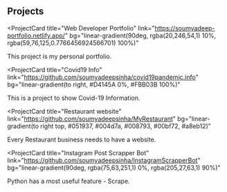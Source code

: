 ## Projects

<ProjectCard
  title="Web Developer Portfolio"
  link="https://soumyadeep-portfolio.netlify.app/"
  bg="linear-gradient(90deg, rgba(20,246,54,1) 10%, rgba(59,76,125,0.7766456924566701) 100%)"
>
  This project is my personal portfolio.
</ProjectCard>

<ProjectCard
  title="Covid19 Info"
  link="https://github.com/soumyadeepsinha/covid19pandemic.info"
  bg="linear-gradient(to right, #D4145A 0%, #FBB03B 100%)"
>
  This is a project to show Covid-19 Information.
</ProjectCard>

<ProjectCard
  title="Restaurant website"
  link="https://github.com/soumyadeepsinha/MyRestaurant"
  bg="linear-gradient(to right top, #051937, #004d7a, #008793, #00bf72, #a8eb12)"
>
  Every Restaurant business needs to have a website.
</ProjectCard>

<ProjectCard
  title="Instagram Post Scrapper Bot"
  link="https://github.com/soumyadeepsinha/InstagramScrapperBot"
  bg="linear-gradient(90deg, rgba(75,63,251,1) 0%, rgba(205,27,63,1) 90%)"
>
  Python has a most useful feature - Scrape.
</ProjectCard>
